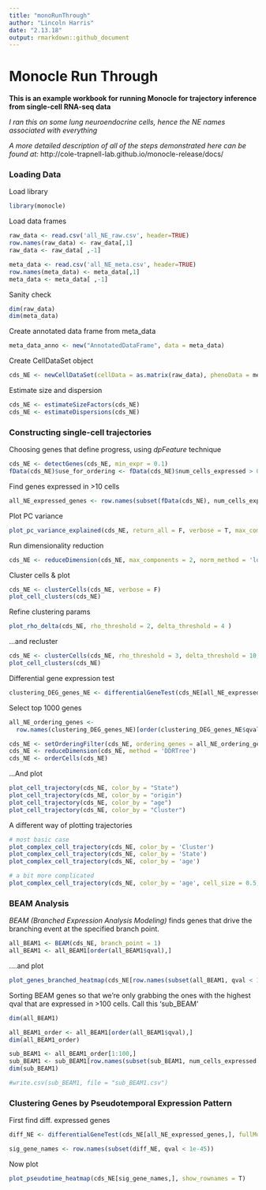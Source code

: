```yaml
---
title: "monoRunThrough"
author: "Lincoln Harris"
date: "2.13.18"
output: rmarkdown::github_document
---
```

# Monocle Run Through 
**This is an example workbook for running Monocle for trajectory inference from single-cell RNA-seq data**    

*I ran this on some lung neuroendocrine cells, hence the NE names associated with everything*            

*A more detailed description of all of the steps demonstrated here can be found at:*           http://cole-trapnell-lab.github.io/monocle-release/docs/ 


### Loading Data

Load library
```r
library(monocle)
```

Load data frames
```r
raw_data <- read.csv('all_NE_raw.csv', header=TRUE)
row.names(raw_data) <- raw_data[,1]
raw_data <- raw_data[ ,-1]

meta_data <- read.csv('all_NE_meta.csv', header=TRUE)
row.names(meta_data) <- meta_data[,1]
meta_data <- meta_data[ ,-1]
```

Sanity check
```r
dim(raw_data)
dim(meta_data)
```

Create annotated data frame from meta_data
```r
meta_data_anno <- new("AnnotatedDataFrame", data = meta_data)
```

Create CellDataSet object
```r
cds_NE <- newCellDataSet(cellData = as.matrix(raw_data), phenoData = meta_data_anno, featureData = NULL, expressionFamily = negbinomial.size())
```

Estimate size and dispersion
```r
cds_NE <- estimateSizeFactors(cds_NE)
cds_NE <- estimateDispersions(cds_NE)
```


### Constructing single-cell trajectories

Choosing genes that define progress, using *dpFeature* technique
```r
cds_NE <- detectGenes(cds_NE, min_expr = 0.1)
fData(cds_NE)$use_for_ordering <- fData(cds_NE)$num_cells_expressed > 0.05 * ncol(cds_NE)
```

Find genes expressed in >10 cells
```r
all_NE_expressed_genes <- row.names(subset(fData(cds_NE), num_cells_expressed >= 10))
```

Plot PC variance
```r
plot_pc_variance_explained(cds_NE, return_all = F, verbose = T, max_components = 100) 
```

Run dimensionality reduction
```r
cds_NE <- reduceDimension(cds_NE, max_components = 2, norm_method = 'log', num_dim = 20, reduction_method = 'tSNE', verbose = T)
```

Cluster cells & plot
```r
cds_NE <- clusterCells(cds_NE, verbose = F)
plot_cell_clusters(cds_NE)
```

Refine clustering params
```r
plot_rho_delta(cds_NE, rho_threshold = 2, delta_threshold = 4 )
```

...and recluster
```r
cds_NE <- clusterCells(cds_NE, rho_threshold = 3, delta_threshold = 10, skip_rho_sigma = T, verbose = F)
plot_cell_clusters(cds_NE)
```

Differential gene expression test
```r
clustering_DEG_genes_NE <- differentialGeneTest(cds_NE[all_NE_expressed_genes,], fullModelFormulaStr = '~Cluster')
```

Select top 1000 genes
```r
all_NE_ordering_genes <- 
  row.names(clustering_DEG_genes_NE)[order(clustering_DEG_genes_NE$qval)][1:1000]

cds_NE <- setOrderingFilter(cds_NE, ordering_genes = all_NE_ordering_genes)
cds_NE <- reduceDimension(cds_NE, method = 'DDRTree')
cds_NE <- orderCells(cds_NE)
```

...And plot
```r
plot_cell_trajectory(cds_NE, color_by = "State")
plot_cell_trajectory(cds_NE, color_by = "origin")
plot_cell_trajectory(cds_NE, color_by = "age")
plot_cell_trajectory(cds_NE, color_by = "Cluster")
```

A different way of plotting trajectories
```r
# most basic case
plot_complex_cell_trajectory(cds_NE, color_by = 'Cluster')
plot_complex_cell_trajectory(cds_NE, color_by = 'State')
plot_complex_cell_trajectory(cds_NE, color_by = 'age')

# a bit more complicated
plot_complex_cell_trajectory(cds_NE, color_by = 'age', cell_size = 0.5, cell_link_size = 0.3) + scale_size(range = c(0.2, 0.2))
```


### BEAM Analysis

     
*BEAM (Branched Expression Analysis Modeling)* finds genes that drive the branching event at the specified branch point.
```r
all_BEAM1 <- BEAM(cds_NE, branch_point = 1)
all_BEAM1 <- all_BEAM1[order(all_BEAM1$qval),]
```

....and plot
```r
plot_genes_branched_heatmap(cds_NE[row.names(subset(all_BEAM1, qval < 1e-20)),], branch_point = 1, cluster_rows = T, show_rownames = T)
```

Sorting BEAM genes so that we're only grabbing the ones with the highest qval that are expressed in >100 cells. Call this 'sub_BEAM'
```r
dim(all_BEAM1)

all_BEAM1_order <- all_BEAM1[order(all_BEAM1$qval),]
dim(all_BEAM1_order)

sub_BEAM1 <- all_BEAM1_order[1:100,]
sub_BEAM1 <- sub_BEAM1[row.names(subset(sub_BEAM1, num_cells_expressed > 100)),]
dim(sub_BEAM1)

#write.csv(sub_BEAM1, file = "sub_BEAM1.csv")
```


### Clustering Genes by Pseudotemporal Expression Pattern

First find diff. expressed genes
```r
diff_NE <- differentialGeneTest(cds_NE[all_NE_expressed_genes,], fullModelFormulaStr = "~sm.ns(Pseudotime)")

sig_gene_names <- row.names(subset(diff_NE, qval < 1e-45))
```

Now plot
```r
plot_pseudotime_heatmap(cds_NE[sig_gene_names,], show_rownames = T)
```
